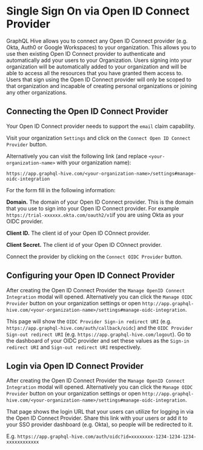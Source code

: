 
# Single Sign On via Open ID Connect Provider

GraphQL Hive allows you to connect any Open ID Connect provider (e.g. Okta, Auth0 or Google Workspaces) to your organization.
This allows you to use then existing Open ID Connect provider to authenticate and automatically add your users to your Organization.
Users signing into your organization will be automatically added to your organization and will be able to access all the resources that you have granted them access to.
Users that sign using the Open ID Connect provider will only be scoped to that organization and incapable of creating personal organizations or joining any other organizations.

## Connecting the Open ID Connect Provider

<Callout emoji="💡">Your Open ID Connect provider needs to support the `email` claim capability.</Callout>

Visit your organization `Settings` and click on the `Connect Open ID Connect Provider` button.

Alternatively you can visit the following link (and replace `<your-organization-name>` with your organization name):

`https://app.graphql-hive.com/<your-organization-name>/settings#manage-oidc-integration`

For the form fill in the following information:

**Domain.** The domain of your Open ID Connect provider. This is the domain that you use to sign into your Open ID Connect provider. For example `https://trial-xxxxxx.okta.com/oauth2/v1`if you are using Okta as your OIDC provider.

**Client ID.** The client id of your Open ID COnnect provider.

**Client Secret.** The client id of your Open ID COnnect provider.

Connect the provider by clicking on the `Connect OIDC Provider` button.

## Configuring your Open ID Connect Provider

After creating the Open ID Connect Provider the `Manage OpenID Connect Integration` modal will opened. Alternatively you can click the `Manage OIDC Provider` button on your organization settings or open `http://app.graphql-hive.com/<your-organization-name>/settings#manage-oidc-integration`.

This page will show the `OIDC Provider Sign-in redirect URI` (e.g. `https://app.graphql-hive.com/auth/callback/oidc`) and the `OIDC Provider Sign-out redirect URI` (e.g. `https://app.graphql-hive.com/logout`).
Go to the dashboard of your OIDC provider and set these values as the `Sign-in redirect URI` and `Sign-out redirect URI` respectively.

## Login via Open ID Connect Provider

After creating the Open ID Connect Provider the `Manage OpenID Connect Integration` modal will opened. Alternatively you can click the `Manage OIDC Provider` button on your organization settings or open `http://app.graphql-hive.com/<your-organization-name>/settings#manage-oidc-integration`.

That page shows the login URL that your users can utilize for logging in via the Open ID Connect Provider. Share this link with your users or add it to your SSO provider dashboard (e.g. Okta), so people will be redirected to it.

E.g. `https://app.graphql-hive.com/auth/oidc?id=xxxxxxxx-1234-1234-1234-xxxxxxxxxxxx`
